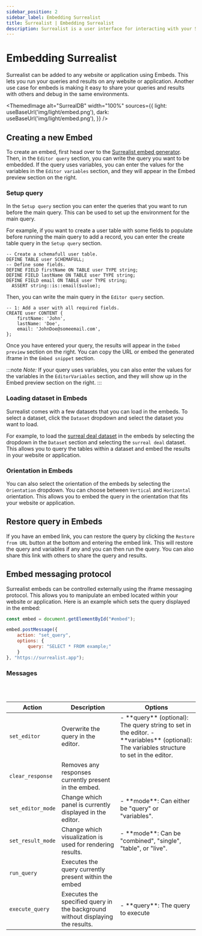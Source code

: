 ```yaml
---
sidebar_position: 2
sidebar_label: Embedding Surrealist
title: Surrealist | Embedding Surrealist
description: Surrealist is a user interface for interacting with your SurrealDB database visually. It enables you to seamlessly connect to any SurrealDB instance, allowing you to execute queries, explore your tables, design your schemas, and much more.
---
```



# Embedding Surrealist

Surrealist can be added to any website or application using Embeds. This lets you run your queries and results on any website or application. Another use case for embeds is making it easy to share your queries and results with others and debug in the same environments.

<ThemedImage
  alt="SurrealDB"
  width="100%"
  sources={{
    light: useBaseUrl('img/light/embed.png'),
    dark: useBaseUrl('img/light/embed.png'),
  }}
/>

## Creating a new Embed

To create an embed, first head over to the [Surrealist embed generator](https://surrealist.app/mini/new). Then, in the `Editor query` section, you can write the query you want to be embedded. If the query uses variables, you can enter the values for the variables in the `Editor variables` section, and they will appear in the Embed preview section on the right. 

### Setup query

In the `Setup query` section you can enter the queries that you want to run before the main query. This can be used to set up the environment for the main query. 

For example, if you want to create a user table with some fields to populate before running the main query to add a record, you can enter the create table query in the `Setup query` section.

```surql
-- Create a schemafull user table.
DEFINE TABLE user SCHEMAFULL;
-- Define some fields.
DEFINE FIELD firstName ON TABLE user TYPE string;
DEFINE FIELD lastName ON TABLE user TYPE string;
DEFINE FIELD email ON TABLE user TYPE string;
  ASSERT string::is::email($value);
```
Then, you can write the main query in the `Editor query` section.

```surql
-- 1: Add a user with all required fields.
CREATE user CONTENT {
    firstName: 'John',
    lastName: 'Doe',
    email: 'JohnDoe@someemail.com',
};
```

Once you have entered your query, the results will appear in the `Embed preview` section on the right. You can copy the URL or embed the generated iframe in the `Embed snippet` section. 

:::note
_Note:_ If your query uses variables, you can also enter the values for the variables in the `EditorVariables` section, and they will show up in the Embed preview section on the right.
:::


### Loading dataset in Embeds

Surrealist comes with a few datasets that you can load in the embeds. To select a dataset, click the `Dataset` dropdown and select the dataset you want to load.

For example, to load the [surreal deal dataset](/docs/surrealdb/surrealql/demo#surreal-deal---deals-so-good-its-surreal) in the embeds by selecting the dropdown in the `Dataset` section and selecting the `surreal deal` dataset. This allows you to query the tables within a dataset and embed the results in your website or application.

### Orientation in Embeds

You can also select the orientation of the embeds by selecting the `Orientation` dropdown. You can choose between `Vertical` and `Horizontal` orientation. This allows you to embed the query in the orientation that fits your website or application.

## Restore query in Embeds

If you have an embed link, you can restore the query by clicking the `Restore from URL` button at the bottom and entering the embed link. This will restore the query and variables if any and you can then run the query. You can also share this link with others to share the query and results.

## Embed messaging protocol

Surrealist embeds can be controlled externally using the iframe messaging protocol. This allows you to manipulate an embed located within your website or application.
Here is an example which sets the query displayed in the embed:

```js
const embed = document.getElementById("#embed");

embed.postMessage({
	action: "set_query",
	options: {
		query: "SELECT * FROM example;"
	}
}, "https://surrealist.app");
```

### Messages


<br/>

<br/>

<table>
    <thead>
        <tr>
            <th scope="col">Action</th>
            <th scope="col">Description</th>
            <th scope="col">Options</th>
        </tr>
    </thead>
    <tbody>
        <tr>
            <td scope="row" data-label="Type">
                <code>set_editor</code>
            </td>
            <td scope="row" data-label="Description">
                Overwrite the query in the editor. 
            </td>
			<td scope="row" data-label="Description">
                - **query** (optional): The query string to set in the editor.
                - **variables** (optional): The variables structure to set in the editor.
            </td>
        </tr>
		<tr>
            <td scope="row" data-label="Type">
                <code>clear_response</code>
            </td>
            <td scope="row" data-label="Description">
                Removes any responses currently present in the embed.
            </td>
			<td scope="row" data-label="Description"></td>
        </tr>
		<tr>
            <td scope="row" data-label="Type">
                <code>set_editor_mode</code>
            </td>
            <td scope="row" data-label="Description">
                Change which panel is currently displayed in the editor.
            </td>
			<td scope="row" data-label="Description">
				- **mode**: Can either be "query" or "variables".
            </td>
        </tr>
		<tr>
            <td scope="row" data-label="Type">
                <code>set_result_mode</code>
            </td>
            <td scope="row" data-label="Description">
                Change which visualization is used for rendering results.
            </td>
			<td scope="row" data-label="Description">
				- **mode**: Can be "combined", "single", "table", or "live".
            </td>
        </tr>
		<tr>
            <td scope="row" data-label="Type">
                <code>run_query</code>
            </td>
            <td scope="row" data-label="Description">
                Executes the query currently present within the embed
            </td>
			<td scope="row" data-label="Description"></td>
        </tr>
		<tr>
            <td scope="row" data-label="Type">
                <code>execute_query</code>
            </td>
            <td scope="row" data-label="Description">
                Executes the specified query in the background without displaying the results.
            </td>
			<td scope="row" data-label="Description">
				- **query**: The query to execute
            </td>
        </tr>
	</tbody>
</table>
